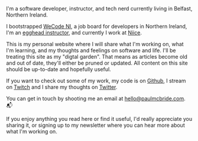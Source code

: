I'm a software developer, instructor, and tech nerd currently living in Belfast, Northern Ireland.

I bootstrapped [WeCode NI](https://wecodeni.com), a job board for developers in Northern Ireland, I'm an [egghead instructor](https://egghead.io/instructors/paul-mcbride?af=auhexg), and currently I work at [Niice](https://niice.co).

This is my personal website where I will share what I'm working on, what I'm learning, and my thoughts and feelings on software and life. I'll be treating this site as my "digtal garden". That means as articles become old and out of date, they'll either be pruned or updated. All content on this site should be up-to-date and hopefully useful.

If you want to check out some of my work, my code is on [Github](https://github.com/ThePaulMcBride), I stream on [Twitch](https://twitch.tv/ThePaulMcBride) and I share my thoughts on [Twitter](https://twitter.com/ThePaulMcBride).

You can get in touch by shooting me an email at [hello@paulmcbride.com](mailto:hello@paulmcbride.com). 📬

If you enjoy anything you read here or find it useful, I'd really appreciate you sharing it, or signing up to my newsletter where you can hear more about what I'm working on.
